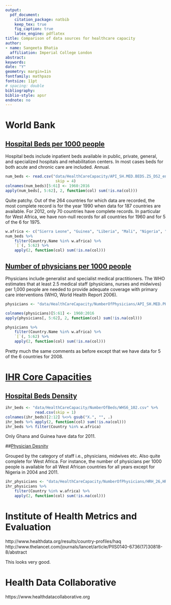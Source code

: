 ```yaml
---
output: 
  pdf_document:
    citation_package: natbib
    keep_tex: true
    fig_caption: true
    latex_engine: pdflatex
title: Comparison of data sources for healthcare capacity
author:
- name: Sangeeta Bhatia
  affiliation: Imperial College London
abstract: 
keywords: 
date: "Y"
geometry: margin=1in
fontfamily: mathpazo
fontsize: 11pt
# spacing: double
bibliography: 
biblio-style: apsr
endnote: no
---
```


# World Bank
## [Hospital Beds per 1000 people](https://data.worldbank.org/indicator/SH.MED.BEDS.ZS)

Hospital beds include inpatient beds available in public, private,
general, and specialized hospitals and rehabilitation centers. In most
cases beds for both acute and chronic care are included. Annual.

```r
num_beds <- read.csv("data/HealthCareCapacity/API_SH.MED.BEDS.ZS_DS2_en_csv_v2.csv",
                      skip = 4)
colnames(num_beds)[5:61] <- 1960:2016
apply(num_beds[, 5:62], 2, function(col) sum(!is.na(col)))

```
Quite patchy. Out of the 264 countries for which data are recorded,
the most complete record is for the year 1990 when data for 187
countries are available. For 2012, only 70 countries have complete
records. In particular for West Africa, we have non-null records for
all countries for 1960 and for 5 of the 6 for 1975.

```r
w.africa <- c("Sierra Leone", "Guinea", "Liberia", "Mali", "Nigeria", "Ghana")
num_beds %>%
    filter(Country.Name %in% w.africa) %>%
    `[`(, 5:62) %>%
    apply(2, function(col) sum(!is.na(col)))

```
## [Number of physicians per 1000 people](https://data.worldbank.org/indicator/SH.MED.PHYS.ZS)

Physicians include generalist and specialist medical
practitioners. The WHO estimates that at least 2.5 medical staff
(physicians, nurses and midwives) per 1,000 people are needed to
provide adequate coverage with primary care interventions (WHO, World
Health Report 2006).

```r
physicians <- "data/HealthCareCapacity/NumberOfPhysicians/API_SH.MED.PHYS.ZS_DS2_en_csv_v2.csv" %>% read.csv(skip = 4)

colnames(physicians)[5:61] <- 1960:2016
apply(physicians[, 5:62], 2, function(col) sum(!is.na(col))) 

physicians %>%
    filter(Country.Name %in% w.africa) %>%
    `[`(, 5:62) %>%
    apply(2, function(col) sum(!is.na(col)))
```
Pretty much the same comments as before except that we have data for 5
    of the 6 countries for 2008.
	
# [IHR Core Capacities](http://apps.who.int/gho/data/node.main.IHR00ALLN?lang=en)
	
## [Hospital Beds Density](http://apps.who.int/gho/data/view.main.HS07v)
```r
ihr_beds <- "data/HealthCareCapacity/NumberOfBeds/WHS6_102.csv" %>%
             read.csv(skip = 1)
colnames(ihr_beds)[2:12] %<>% gsub("X.", "", .)
ihr_beds %>% apply(2, function(col) sum(!is.na(col)))
ihr_beds %>% filter(Country %in% w.africa)

```
Only Ghana and Guinea have data for 2011.

##[Physician Desnity](http://apps.who.int/gho/data/node.main.A1444?lang=en)

Grouped by the category of staff i.e., physicians, midwives etc. Also
quite complete for West Africa. For instance, the number of physicians
per 1000 people is available for all West African countries for all
years except for Nigeria in 2004 and 2011.

```r
ihr_physicians <- "data/HealthCareCapacity/NumberOfPhysicians/HRH_26,HRH_33,HRH_28,HRH_25,HRH_27,HRH_31,HRH_29,HRH_30,HRH_32.csv" %>% read.csv
ihr_physicians %>%
    filter(Country %in% w.africa) %>%
    apply(2, function(col) sum(!is.na(col)))

```

# Institute of Health Metrics and Evaluation
http://www.healthdata.org/results/country-profiles/haq
http://www.thelancet.com/journals/lancet/article/PIIS0140-6736(17)30818-8/abstract

This looks very good.

# Health Data Collaborative
https://www.healthdatacollaborative.org
